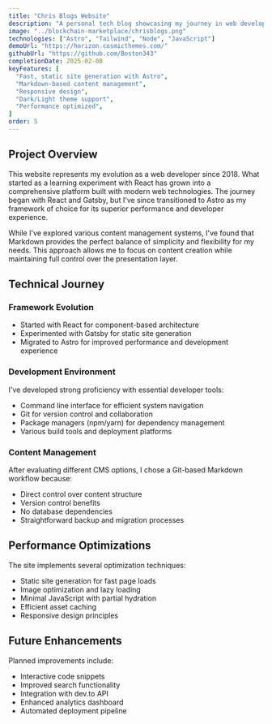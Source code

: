 ```yaml
---
title: "Chris Blogs Website"
description: "A personal tech blog showcasing my journey in web development, from React to Astro, with a focus on modern development practices."
image: "../blockchain-marketplace/chrisblogs.png"
technologies: ["Astro", "Tailwind", "Node", "JavaScript"]
demoUrl: "https://horizon.cosmicthemes.com/"
githubUrl: "https://github.com/Boston343"
completionDate: 2025-02-08
keyFeatures: [
  "Fast, static site generation with Astro",
  "Markdown-based content management",
  "Responsive design",
  "Dark/Light theme support",
  "Performance optimized",
]
order: 5
---
```



## Project Overview

This website represents my evolution as a web developer since 2018. What started as a learning experiment with React has grown into a comprehensive platform built with modern web technologies. The journey began with React and Gatsby, but I've since transitioned to Astro as my framework of choice for its superior performance and developer experience.

While I've explored various content management systems, I've found that Markdown provides the perfect balance of simplicity and flexibility for my needs. This approach allows me to focus on content creation while maintaining full control over the presentation layer.

## Technical Journey

### Framework Evolution
- Started with React for component-based architecture
- Experimented with Gatsby for static site generation
- Migrated to Astro for improved performance and development experience

### Development Environment
I've developed strong proficiency with essential developer tools:
- Command line interface for efficient system navigation
- Git for version control and collaboration
- Package managers (npm/yarn) for dependency management
- Various build tools and deployment platforms

### Content Management
After evaluating different CMS options, I chose a Git-based Markdown workflow because:
- Direct control over content structure
- Version control benefits
- No database dependencies
- Straightforward backup and migration processes

## Performance Optimizations

The site implements several optimization techniques:
- Static site generation for fast page loads
- Image optimization and lazy loading
- Minimal JavaScript with partial hydration
- Efficient asset caching
- Responsive design principles

## Future Enhancements

Planned improvements include:
- Interactive code snippets
- Improved search functionality
- Integration with dev.to API
- Enhanced analytics dashboard
- Automated deployment pipeline